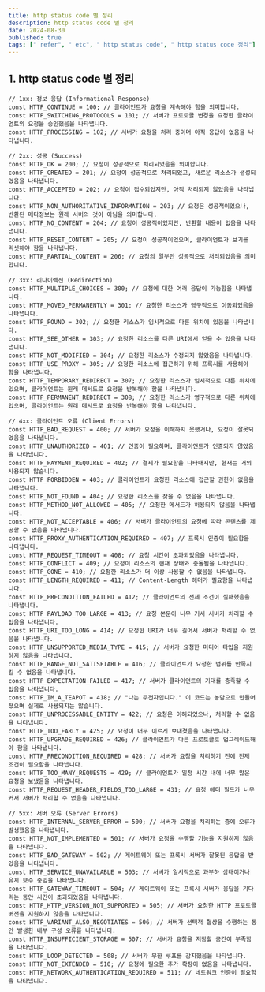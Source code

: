 ```yaml
---
title: http status code 별 정리
description: http status code 별 정리
date: 2024-08-30
published: true
tags: [" refer", " etc", " http status code", " http status code 정리"]
---
```


## 1. http status code 별 정리

```tsx
// 1xx: 정보 응답 (Informational Response)
const HTTP_CONTINUE = 100; // 클라이언트가 요청을 계속해야 함을 의미합니다.
const HTTP_SWITCHING_PROTOCOLS = 101; // 서버가 프로토콜 변경을 요청한 클라이언트의 요청을 승인했음을 나타냅니다.
const HTTP_PROCESSING = 102; // 서버가 요청을 처리 중이며 아직 응답이 없음을 나타냅니다.

// 2xx: 성공 (Success)
const HTTP_OK = 200; // 요청이 성공적으로 처리되었음을 의미합니다.
const HTTP_CREATED = 201; // 요청이 성공적으로 처리되었고, 새로운 리소스가 생성되었음을 나타냅니다.
const HTTP_ACCEPTED = 202; // 요청이 접수되었지만, 아직 처리되지 않았음을 나타냅니다.
const HTTP_NON_AUTHORITATIVE_INFORMATION = 203; // 요청은 성공적이었으나, 반환된 메타정보는 원래 서버의 것이 아님을 의미합니다.
const HTTP_NO_CONTENT = 204; // 요청이 성공적이었지만, 반환할 내용이 없음을 나타냅니다.
const HTTP_RESET_CONTENT = 205; // 요청이 성공적이었으며, 클라이언트가 보기를 리셋해야 함을 나타냅니다.
const HTTP_PARTIAL_CONTENT = 206; // 요청의 일부만 성공적으로 처리되었음을 의미합니다.

// 3xx: 리다이렉션 (Redirection)
const HTTP_MULTIPLE_CHOICES = 300; // 요청에 대한 여러 응답이 가능함을 나타냅니다.
const HTTP_MOVED_PERMANENTLY = 301; // 요청한 리소스가 영구적으로 이동되었음을 나타냅니다.
const HTTP_FOUND = 302; // 요청한 리소스가 임시적으로 다른 위치에 있음을 나타냅니다.
const HTTP_SEE_OTHER = 303; // 요청한 리소스를 다른 URI에서 얻을 수 있음을 나타냅니다.
const HTTP_NOT_MODIFIED = 304; // 요청한 리소스가 수정되지 않았음을 나타냅니다.
const HTTP_USE_PROXY = 305; // 요청한 리소스에 접근하기 위해 프록시를 사용해야 함을 나타냅니다.
const HTTP_TEMPORARY_REDIRECT = 307; // 요청한 리소스가 임시적으로 다른 위치에 있으며, 클라이언트는 원래 메서드로 요청을 반복해야 함을 나타냅니다.
const HTTP_PERMANENT_REDIRECT = 308; // 요청한 리소스가 영구적으로 다른 위치에 있으며, 클라이언트는 원래 메서드로 요청을 반복해야 함을 나타냅니다.

// 4xx: 클라이언트 오류 (Client Errors)
const HTTP_BAD_REQUEST = 400; // 서버가 요청을 이해하지 못했거나, 요청이 잘못되었음을 나타냅니다.
const HTTP_UNAUTHORIZED = 401; // 인증이 필요하며, 클라이언트가 인증되지 않았음을 나타냅니다.
const HTTP_PAYMENT_REQUIRED = 402; // 결제가 필요함을 나타내지만, 현재는 거의 사용되지 않습니다.
const HTTP_FORBIDDEN = 403; // 클라이언트가 요청한 리소스에 접근할 권한이 없음을 나타냅니다.
const HTTP_NOT_FOUND = 404; // 요청한 리소스를 찾을 수 없음을 나타냅니다.
const HTTP_METHOD_NOT_ALLOWED = 405; // 요청한 메서드가 허용되지 않음을 나타냅니다.
const HTTP_NOT_ACCEPTABLE = 406; // 서버가 클라이언트의 요청에 따라 콘텐츠를 제공할 수 없음을 나타냅니다.
const HTTP_PROXY_AUTHENTICATION_REQUIRED = 407; // 프록시 인증이 필요함을 나타냅니다.
const HTTP_REQUEST_TIMEOUT = 408; // 요청 시간이 초과되었음을 나타냅니다.
const HTTP_CONFLICT = 409; // 요청이 리소스의 현재 상태와 충돌됨을 나타냅니다.
const HTTP_GONE = 410; // 요청한 리소스가 더 이상 사용할 수 없음을 나타냅니다.
const HTTP_LENGTH_REQUIRED = 411; // Content-Length 헤더가 필요함을 나타냅니다.
const HTTP_PRECONDITION_FAILED = 412; // 클라이언트의 전제 조건이 실패했음을 나타냅니다.
const HTTP_PAYLOAD_TOO_LARGE = 413; // 요청 본문이 너무 커서 서버가 처리할 수 없음을 나타냅니다.
const HTTP_URI_TOO_LONG = 414; // 요청한 URI가 너무 길어서 서버가 처리할 수 없음을 나타냅니다.
const HTTP_UNSUPPORTED_MEDIA_TYPE = 415; // 서버가 요청한 미디어 타입을 지원하지 않음을 나타냅니다.
const HTTP_RANGE_NOT_SATISFIABLE = 416; // 클라이언트가 요청한 범위를 만족시킬 수 없음을 나타냅니다.
const HTTP_EXPECTATION_FAILED = 417; // 서버가 클라이언트의 기대를 충족할 수 없음을 나타냅니다.
const HTTP_IM_A_TEAPOT = 418; // "나는 주전자입니다." 이 코드는 농담으로 만들어졌으며 실제로 사용되지는 않습니다.
const HTTP_UNPROCESSABLE_ENTITY = 422; // 요청은 이해되었으나, 처리할 수 없음을 나타냅니다.
const HTTP_TOO_EARLY = 425; // 요청이 너무 이르게 보내졌음을 나타냅니다.
const HTTP_UPGRADE_REQUIRED = 426; // 클라이언트가 다른 프로토콜로 업그레이드해야 함을 나타냅니다.
const HTTP_PRECONDITION_REQUIRED = 428; // 서버가 요청을 처리하기 전에 전제 조건이 필요함을 나타냅니다.
const HTTP_TOO_MANY_REQUESTS = 429; // 클라이언트가 일정 시간 내에 너무 많은 요청을 보냈음을 나타냅니다.
const HTTP_REQUEST_HEADER_FIELDS_TOO_LARGE = 431; // 요청 헤더 필드가 너무 커서 서버가 처리할 수 없음을 나타냅니다.

// 5xx: 서버 오류 (Server Errors)
const HTTP_INTERNAL_SERVER_ERROR = 500; // 서버가 요청을 처리하는 중에 오류가 발생했음을 나타냅니다.
const HTTP_NOT_IMPLEMENTED = 501; // 서버가 요청을 수행할 기능을 지원하지 않음을 나타냅니다.
const HTTP_BAD_GATEWAY = 502; // 게이트웨이 또는 프록시 서버가 잘못된 응답을 받았음을 나타냅니다.
const HTTP_SERVICE_UNAVAILABLE = 503; // 서버가 일시적으로 과부하 상태이거나 유지 보수 중임을 나타냅니다.
const HTTP_GATEWAY_TIMEOUT = 504; // 게이트웨이 또는 프록시 서버가 응답을 기다리는 동안 시간이 초과되었음을 나타냅니다.
const HTTP_HTTP_VERSION_NOT_SUPPORTED = 505; // 서버가 요청한 HTTP 프로토콜 버전을 지원하지 않음을 나타냅니다.
const HTTP_VARIANT_ALSO_NEGOTIATES = 506; // 서버가 선택적 협상을 수행하는 동안 발생한 내부 구성 오류를 나타냅니다.
const HTTP_INSUFFICIENT_STORAGE = 507; // 서버가 요청을 저장할 공간이 부족함을 나타냅니다.
const HTTP_LOOP_DETECTED = 508; // 서버가 무한 루프를 감지했음을 나타냅니다.
const HTTP_NOT_EXTENDED = 510; // 요청에 필요한 추가 확장이 없음을 나타냅니다.
const HTTP_NETWORK_AUTHENTICATION_REQUIRED = 511; // 네트워크 인증이 필요함을 나타냅니다.
```
